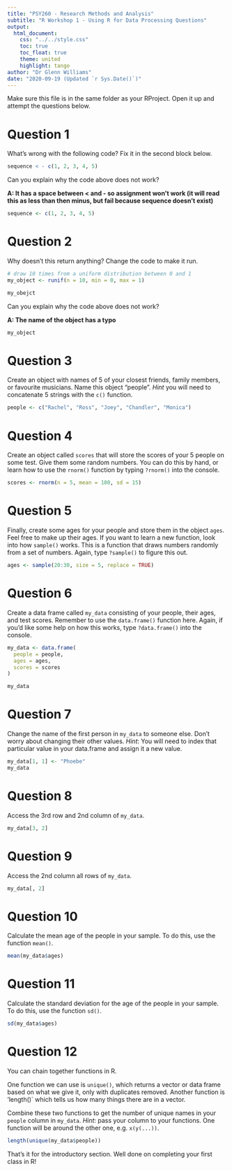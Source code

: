 ```yaml
---
title: "PSY260 - Research Methods and Analysis"
subtitle: "R Workshop 1 - Using R for Data Processing Questions"
output: 
  html_document:
    css: "../../style.css"
    toc: true
    toc_float: true
    theme: united
    highlight: tango
author: "Dr Glenn Williams"
date: "2020-09-19 (Updated `r Sys.Date()`)"
---
```


Make sure this file is in the same folder as your RProject. Open it up and attempt the questions below.

# Question 1

What's wrong with the following code? Fix it in the second block below.

```r
sequence < - c(1, 2, 3, 4, 5)
```

Can you explain why the code above does not work?

**A: It has a space between < and - so assignment won't work (it will read this as less than then minus, but fail because sequence doesn't exist)**

```r
sequence <- c(1, 2, 3, 4, 5)
```

# Question 2

Why doesn't this return anything? Change the code to make it run.

```r
# draw 10 times from a uniform distribution between 0 and 1
my_object <- runif(n = 10, min = 0, max = 1)
```

```r
my_obejct
```

Can you explain why the code above does not work?

**A: The name of the object has a typo**

```r
my_object
```

# Question 3

Create an object with names of 5 of your closest friends, family members, or favourite musicians. Name this object "people". *Hint* you will need to concatenate 5 strings with the `c()` function.

```r
people <- c("Rachel", "Ross", "Joey", "Chandler", "Monica")
```

# Question 4

Create an object called `scores` that will store the scores of your 5 people on some test. Give them some random numbers. You can do this by hand, or learn how to use the `rnorm()` function by typing `?rnorm()` into the console.

```r
scores <- rnorm(n = 5, mean = 100, sd = 15)
```

# Question 5

Finally, create some ages for your people and store them in the object `ages`. Feel free to make up their ages. If you want to learn a new function, look into how `sample()` works. This is a function that draws numbers randomly from a set of numbers. Again, type `?sample()` to figure this out.

```r
ages <- sample(20:30, size = 5, replace = TRUE)
```

# Question 6

Create a data frame called `my_data` consisting of your people, their ages, and test scores. Remember to use the `data.frame()` function here. Again, if you'd like some help on how this works, type `?data.frame()` into the console.

```r
my_data <- data.frame(
  people = people,
  ages = ages,
  scores = scores
)

my_data
```

# Question 7

Change the name of the first person in `my_data` to someone else. Don't worry about changing their other values. *Hint*: You will need to index that particular value in your data.frame and assign it a new value.

```r
my_data[1, 1] <- "Phoebe"
my_data
```

# Question 8

Access the 3rd row and 2nd column of `my_data`.

```r
my_data[3, 2]
```

# Question 9

Access the 2nd column all rows of `my_data`.

```r
my_data[, 2]
```

# Question 10

Calculate the mean age of the people in your sample. To do this, use the function `mean()`.

```r
mean(my_data$ages)
```

# Question 11

Calculate the standard deviation for the age of the people in your sample. To do this, use the function `sd()`.

```r
sd(my_data$ages)
```

# Question 12

You can chain together functions in R. 

One function we can use is `unique()`, which returns a vector or data frame based on what we give it, only with duplicates removed. Another function is 'length()` which tells us how many things there are in a vector.

Combine these two functions to get the number of unique names in your `people` column in `my_data`. *Hint*: pass your column to your functions. One function will be around the other one, e.g. `x(y(...))`.

```r
length(unique(my_data$people))
```

That's it for the introductory section. Well done on completing your first class in R!
